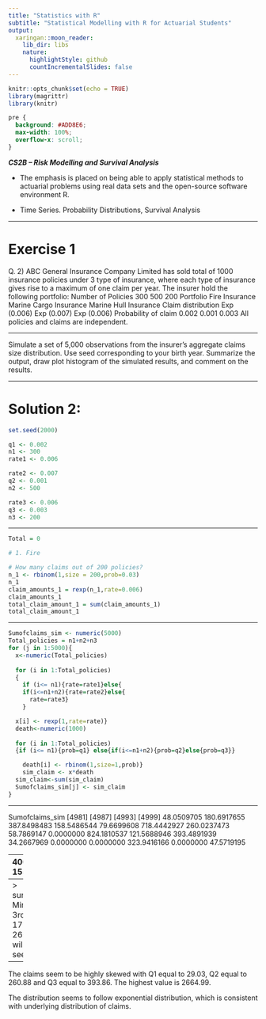 ```yaml
---
title: "Statistics with R"
subtitle: "Statistical Modelling with R for Actuarial Students"
output:
  xaringan::moon_reader:
    lib_dir: libs
    nature:
      highlightStyle: github
      countIncrementalSlides: false
---
```


```r
knitr::opts_chunk$set(echo = TRUE)
library(magrittr)
library(knitr)


```

```css
pre {
  background: #ADD8E6;
  max-width: 100%;
  overflow-x: scroll;
}
```

***CS2B – Risk Modelling and Survival Analysis ***


* The emphasis is placed on being able to apply statistical methods to actuarial problems using real data sets and the open-source software environment R. 

* Time Series. Probability Distributions, Survival Analysis

---

Exercise 1
===================================================
Q. 2) ABC General Insurance Company Limited has sold total of 1000 insurance policies under 3
type of insurance, where each type of insurance gives rise to a maximum of one claim per year.
The insurer hold the following portfolio:
Number of
Policies
300
500
200
Portfolio
Fire Insurance
Marine Cargo Insurance
Marine Hull Insurance
Claim
distribution
Exp (0.006)
Exp (0.007)
Exp (0.006)
Probability of
claim
0.002
0.001
0.003
All policies and claims are independent.

---

Simulate a set of 5,000 observations from the insurer’s aggregate claims size
distribution. Use seed corresponding to your birth year.
Summarize the output, draw plot histogram of the simulated results, and comment on
the results.

---


Solution 2:
===================================================

```r
set.seed(2000)

q1 <- 0.002
n1 <- 300
rate1 <- 0.006

rate2 <- 0.007
q2 <- 0.001
n2 <- 500

rate3 <- 0.006
q3 <- 0.003
n3 <- 200

```

---

```r

Total = 0

# 1. Fire 

# How many claims out of 200 policies?
n_1 <- rbinom(1,size = 200,prob=0.03)
n_1
claim_amounts_1 = rexp(n_1,rate=0.006)
claim_amounts_1
total_claim_amount_1 = sum(claim_amounts_1)
total_claim_amount_1

```

---

```r
Sumofclaims_sim <- numeric(5000)
Total_policies = n1+n2+n3
for (j in 1:5000){
  x<-numeric(Total_policies)
  
  for (i in 1:Total_policies)
  {
    if (i<= n1){rate=rate1}else{
    if(i<=n1+n2){rate=rate2}else{
      rate=rate3}
    }

  x[i] <- rexp(1,rate=rate)}
  death<-numeric(1000)
  
  for (i in 1:Total_policies)
  {if (i<= n1){prob=q1} else{if(i<=n1+n2){prob=q2}else{prob=q3}}

    death[i] <- rbinom(1,size=1,prob)}
    sim_claim <- x*death
  sim_claim<-sum(sim_claim)
  Sumofclaims_sim[j] <- sim_claim
}

```

---

Sumofclaims_sim
[4981]
[4987]
[4993]
[4999]
48.0509705 180.6917655 387.8498483 158.5486544 79.6699608 718.4442927
260.0237473 58.7869147 0.0000000 824.1810537 121.5688946 393.4891939
34.2667969 0.0000000 0.0000000 323.9416166 0.0000000 47.5719195

---
400.2364413 155.3775077
2.   


```r
summary(Sumofclaims_sim)
```

```r
hist(Sumofclaims_sim)
````

---
> summary(Sumofclaims_sim)
Min. 1st Qu. Median
Mean 3rd Qu.
Max.
0.00
29.03 175.60 260.88 393.86 2664.99
[Note the numbers will change with change in seed]

---

The claims seem to be highly skewed with Q1 equal to 29.03, Q2 equal to 260.88 and Q3 equal to
393.86. The highest value is 2664.99.

The distribution seems to follow exponential distribution, which is consistent with underlying
distribution of claims.




